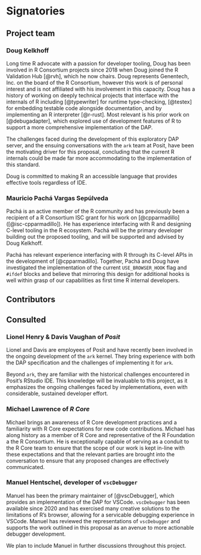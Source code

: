 # Signatories

<!--
This section provides the ISC with a view of the support received from
the community for a proposal. Acceptance isn't predicated on
popularity but community acceptance is important. Willingness to
accept outside input is also a good marker for project delivery.

An optional section would be for R-Core signatories where changes to R
are proposed.
-->

## Project team

<!--
Who are the people responsible for actually delivering the project if
the proposal gets accepted and are already signed up and rearing to
go? Briefly describe all participants and the skills they will bring
to the project.
-->

### Doug Kelkhoff

Long time R advocate with a passion for developer tooling, Doug has been
involved in R Consortium projects since 2018 when Doug joined the R Validation
Hub [@rvh], which he now chairs. Doug represents Genentech, Inc. on the board of
the R Consortium, however this work is of personal interest and is not
affiliated with his involvement in this capacity. Doug has a history of working
on deeply technical projects that interface with the internals of R including
[@typewriter] for runtime type-checking, [@testex] for embedding testable code
alongside documentation, and by implementing an R interpreter [@r-rust]. Most
relevant is his prior work on [@debugadapter], which explored use of development
features of R to support a more comprehensive implementation of the DAP.

The challenges faced during the development of this exploratory DAP server, and
the ensuing conversations with the `ark` team at Posit, have been the motivating
driver for this proposal, concluding that the current R internals could be made
far more accommodating to the implementation of this standard.

Doug is committed to making R an accessible language that provides effective
tools regardless of IDE. 

### Mauricio Pachá Vargas Sepúlveda

<!-- 
TODO:
  - If you plan to blog about this while we're working on it, I think that would
    be a great addition. They value the social aspect of technical work,
    especially if it draws attention to what the R Consortium funds.
-->

Pachá is an active member of the R community and has previously been a
recipient of a R Consortium ISC grant for his work on [@cpparmadillo]
([@isc-cpparmadillo]). He has experience interfacing with R and designing
C-level tooling in the R ecosystem. Pachá will be the primary developer building
out the proposed tooling, and will be supported and advised by Doug Kelkhoff.

Pachá has relevant experience interfacing with R through its C-level APIs in the
development of [@cpparmadillo]. Together, Pachá and Doug have investigated the
implementation of the current `USE_BROWSER_HOOK` flag and `#ifdef` blocks and
believe that mirroring this design for additional hooks is well within grasp of
our capabilities as first time R internal developers.

## Contributors

<!--
Who are the people who have actively helped with this proposal but
won't necessarily be on the core project team later?
-->

## Consulted

<!--
Who has been given the opportunity to provide feedback on the
proposal? This should include any R Consortium & ISC members who the
proposal has been discussed with.
-->

### Lionel Henry & Davis Vaughan of _Posit_

Lionel and Davis are employees of Posit and have recently been involved in the
ongoing development of the `ark` kernel. They bring experience with both the DAP
specification and the challenges of implementing it for `ark`.

Beyond `ark`, they are familiar with the historical challenges encountered
in Posit's RStudio IDE. This knowledge will be invaluable to this project,
as it emphasizes the ongoing challenges faced by implementations, even with
considerable, sustained developer effort.

### Michael Lawrence of _R Core_

Michael brings an awareness of R Core development practices and a familiarity
with R Core expectations for new code contributions. Michael has along history
as a member of R Core and representative of the R Foundation a the R Consortium.
He is exceptionally capable of serving as a conduit to the R Core team to ensure
that the scope of our work is kept in-line with these expectations and that the
relevant parties are brought into the conversation to ensure that any proposed
changes are effectively communicated.

### Manuel Hentschel, developer of `vscDebugger`

Manuel has been the primary maintainer of [@vscDebugger], which provides an
implementation of the DAP for VSCode. `vscDebugger` has been available since
2020 and has exercised many creative solutions to the limitations of R's
browser, allowing for a servicable debugging experience in VSCode. Manuel has
reviewed the representations of `vscDebugger` and supports the work outlined
in this proposal as an avenue to more actionable debugger development.

We plan to include Manuel in further discussions throughout this project.
